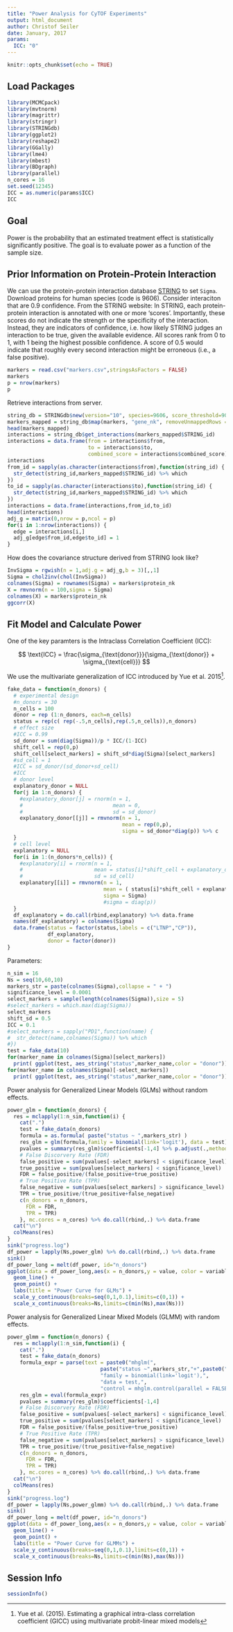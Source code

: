 ```yaml
---
title: "Power Analysis for CyTOF Experiments"
output: html_document
author: Christof Seiler
date: January, 2017
params:
  ICC: "0"
---
```


```r
knitr::opts_chunk$set(echo = TRUE)
```

## Load Packages

```r
library(MCMCpack)
library(mvtnorm)
library(magrittr)
library(stringr)
library(STRINGdb)
library(ggplot2)
library(reshape2)
library(GGally)
library(lme4)
library(mbest)
library(BDgraph)
library(parallel)
n_cores = 16
set.seed(12345)
ICC = as.numeric(params$ICC)
ICC
```

## Goal

Power is the probability that an estimated treatment effect is statistically significantly positive. The goal is to evaluate power as a function of the sample size.

## Prior Information on Protein-Protein Interaction

We can use the protein-protein interaction database [STRING](http://string-db.org/) to set ``Sigma``. Download proteins for human species (code is 9606). Consider interaciton that are 0.9 confidence. From the STRING website: In STRING, each protein-protein interaction is annotated with one or more 'scores'. Importantly, these scores do not indicate the strength or the specificity of the interaction. Instead, they are indicators of confidence, i.e. how likely STRING judges an interaction to be true, given the available evidence. All scores rank from 0 to 1, with 1 being the highest possible confidence. A score of 0.5 would indicate that roughly every second interaction might be erroneous (i.e., a false positive).

```r
markers = read.csv("markers.csv",stringsAsFactors = FALSE)
markers
p = nrow(markers)
p
```

Retrieve interactions from server.

```r
string_db = STRINGdb$new(version="10", species=9606, score_threshold=900, input_directory="")
markers_mapped = string_db$map(markers, "gene_nk", removeUnmappedRows = FALSE)
head(markers_mapped)
interactions = string_db$get_interactions(markers_mapped$STRING_id)
interactions = data.frame(from = interactions$from,
                          to = interactions$to,
                          combined_score = interactions$combined_score)
interactions
from_id = sapply(as.character(interactions$from),function(string_id) {
  str_detect(string_id,markers_mapped$STRING_id) %>% which
})
to_id = sapply(as.character(interactions$to),function(string_id) {
  str_detect(string_id,markers_mapped$STRING_id) %>% which
})
interactions = data.frame(interactions,from_id,to_id)
head(interactions)
adj_g = matrix(0,nrow = p,ncol = p)
for(i in 1:nrow(interactions)) {
  edge = interactions[i,]
  adj_g[edge$from_id,edge$to_id] = 1
}
```

How does the covariance structure derived from STRING look like?

```r
InvSigma = rgwish(n = 1,adj.g = adj_g,b = 3)[,,1]
Sigma = chol2inv(chol(InvSigma))
colnames(Sigma) = rownames(Sigma) = markers$protein_nk
X = rmvnorm(n = 100,sigma = Sigma)
colnames(X) = markers$protein_nk
ggcorr(X)
```

## Fit Model and Calculate Power

One of the key paramters is the Intraclass Correlation Coefficient (ICC):

$$ \text{ICC} = \frac{\sigma_{\text{donor}}}{\sigma_{\text{donor}} + \sigma_{\text{cell}}} $$

We use the multivariate generalization of ICC introduced by Yue et al. 2015[^1].

```r
fake_data = function(n_donors) {
  # experimental design
  #n_donors = 30
  n_cells = 100
  donor = rep (1:n_donors, each=n_cells)
  status = rep(c( rep(-.5,n_cells),rep(.5,n_cells)),n_donors)
  # effect size
  #ICC = 0.99
  sd_donor = sum(diag(Sigma))/p * ICC/(1-ICC)
  shift_cell = rep(0,p)
  shift_cell[select_markers] = shift_sd*diag(Sigma)[select_markers]
  #sd_cell = 1
  #ICC = sd_donor/(sd_donor+sd_cell)
  #ICC
  # donor level
  explanatory_donor = NULL
  for(j in 1:n_donors) {
    #explanatory_donor[j] = rnorm(n = 1,
    #                             mean = 0,
    #                             sd = sd_donor)
    explanatory_donor[[j]] = rmvnorm(n = 1,
                                     mean = rep(0,p),
                                     sigma = sd_donor*diag(p)) %>% c
  }
  # cell level
  explanatory = NULL
  for(i in 1:(n_donors*n_cells)) {
    #explanatory[i] = rnorm(n = 1,
    #                       mean = status[i]*shift_cell + explanatory_donor[donor[i]],
    #                       sd = sd_cell)
    explanatory[[i]] = rmvnorm(n = 1,
                               mean = ( status[i]*shift_cell + explanatory_donor[[donor[i]]] ) %>% c,
                               sigma = Sigma)
                               #sigma = diag(p))
  }
  df_explanatory = do.call(rbind,explanatory) %>% data.frame
  names(df_explanatory) = colnames(Sigma)
  data.frame(status = factor(status,labels = c("LTNP","CP")),
             df_explanatory,
             donor = factor(donor))
}
```

Parameters:

```r
n_sim = 16
Ns = seq(10,60,10)
markers_str = paste(colnames(Sigma),collapse = " + ")
significance_level = 0.0001
select_markers = sample(length(colnames(Sigma)),size = 5)
#select_markers = which.max(diag(Sigma))
select_markers
shift_sd = 0.5
ICC = 0.1
#select_markers = sapply("PD1",function(name) {
#  str_detect(name,colnames(Sigma)) %>% which
#})
test = fake_data(10)
for(marker_name in colnames(Sigma)[select_markers]) 
  print( ggplot(test, aes_string("status",marker_name,color = "donor")) + geom_boxplot() )
for(marker_name in colnames(Sigma)[-select_markers]) 
  print( ggplot(test, aes_string("status",marker_name,color = "donor")) + geom_boxplot() )
```

Power analysis for Generalized Linear Models (GLMs) without random effects.

```r
power_glm = function(n_donors) {
  res = mclapply(1:n_sim,function(i) {
    cat(".")
    test = fake_data(n_donors)
    formula = as.formula( paste("status ~ ",markers_str) )
    res_glm = glm(formula,family = binomial(link='logit'), data = test)
    pvalues = summary(res_glm)$coefficients[-1,4] %>% p.adjust(.,method = "BH")
    # False Discorvery Rate (FDR)
    false_positive = sum(pvalues[-select_markers] < significance_level)
    true_positive = sum(pvalues[select_markers] < significance_level)
    FDR = false_positive/(false_positive+true_positive)
    # True Positive Rate (TPR)
    false_negative = sum(pvalues[select_markers] > significance_level)
    TPR = true_positive/(true_positive+false_negative)
    c(n_donors = n_donors,
      FDR = FDR,
      TPR = TPR)
    }, mc.cores = n_cores) %>% do.call(rbind,.) %>% data.frame
  cat("\n")
  colMeans(res)
}
sink("progress.log")
df_power = lapply(Ns,power_glm) %>% do.call(rbind,.) %>% data.frame
sink()
df_power_long = melt(df_power, id="n_donors")
ggplot(data = df_power_long,aes(x = n_donors,y = value, color = variable)) + 
  geom_line() + 
  geom_point() +
  labs(title = "Power Curve for GLMs") +
  scale_y_continuous(breaks=seq(0,1,0.1),limits=c(0,1)) + 
  scale_x_continuous(breaks=Ns,limits=c(min(Ns),max(Ns)))
```

Power analysis for Generalized Linear Mixed Models (GLMM) with random effects.

```r
power_glmm = function(n_donors) {
  res = mclapply(1:n_sim,function(i) {
    cat(".")
    test = fake_data(n_donors)
    formula_expr = parse(text = paste0("mhglm(",
                              paste("status ~",markers_str,"+",paste0("(",markers_str," | donor),")),
                              "family = binomial(link='logit'),",
                              "data = test,",
                              "control = mhglm.control(parallel = FALSE,fit.method = 'firthglm.fit'))"))
    res_glm = eval(formula_expr)
    pvalues = summary(res_glm)$coefficients[-1,4]
    # False Discorvery Rate (FDR)
    false_positive = sum(pvalues[-select_markers] < significance_level)
    true_positive = sum(pvalues[select_markers] < significance_level)
    FDR = false_positive/(false_positive+true_positive)
    # True Positive Rate (TPR)
    false_negative = sum(pvalues[select_markers] > significance_level)
    TPR = true_positive/(true_positive+false_negative)
    c(n_donors = n_donors,
      FDR = FDR,
      TPR = TPR)
    }, mc.cores = n_cores) %>% do.call(rbind,.) %>% data.frame
  cat("\n")
  colMeans(res)
}
sink("progress.log")
df_power = lapply(Ns,power_glmm) %>% do.call(rbind,.) %>% data.frame
sink()
df_power_long = melt(df_power, id="n_donors")
ggplot(data = df_power_long,aes(x = n_donors,y = value, color = variable)) + 
  geom_line() + 
  geom_point() +
  labs(title = "Power Curve for GLMMs") +
  scale_y_continuous(breaks=seq(0,1,0.1),limits=c(0,1)) +
  scale_x_continuous(breaks=Ns,limits=c(min(Ns),max(Ns)))
```

## Session Info

```r
sessionInfo()
```

[^1]: Yue et al. (2015). Estimating a graphical intra-class correlation coefficient (GICC) using multivariate probit-linear mixed models
